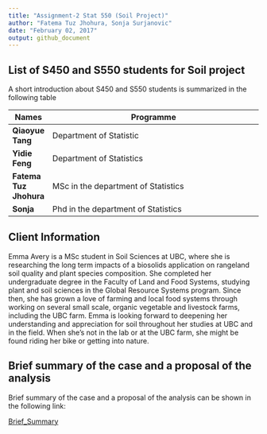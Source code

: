 ```yaml
---
title: "Assignment-2 Stat 550 (Soil Project)"
author: "Fatema Tuz Jhohura, Sonja Surjanovic"
date: "February 02, 2017"
output: github_document
---
```


## List of S450 and S550 students for Soil project

A short introduction about S450 and S550 students is summarized in the following table

|   Names      |          Programme                                            |
|---------|-------------------------------------------------------|
| **Qiaoyue Tang**       | Department of Statistic                                     |
| **Yidie Feng**        | Department of Statistics |
| **Fatema Tuz Jhohura** | MSc in the department of Statistics     |
| **Sonja**      | Phd in the department of Statistics



## Client Information

Emma Avery is a MSc student in Soil Sciences at UBC, where she is researching the long term impacts of a biosolids application on rangeland soil quality and plant species composition. She completed her undergraduate degree in the Faculty of Land and Food Systems, studying plant and soil sciences in the Global Resource Systems program. Since then, she has grown a love of farming and local food systems through working on several small scale, organic vegetable and livestock farms, including the UBC farm. Emma is looking forward to deepening her understanding and appreciation for soil throughout her studies at UBC and in the field. When she’s not in the lab or at the UBC farm, she might be found riding her bike or getting into nature.


## Brief summary of the case and a proposal of the analysis
 Brief summary of the case and a proposal of the analysis can be shown in the following link:
 
 [Brief_Summary](https://github.com/fjhohura/Stat550/blob/master/proposal/Brief_summary.md)
 

